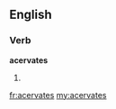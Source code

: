 ==English==

===Verb===
'''acervates'''

# {{third-person singular of|[[acervate]]}}

[[fr:acervates]]
[[my:acervates]]